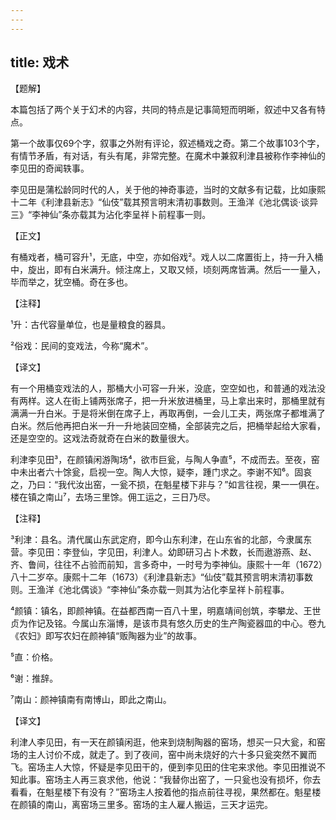 ```yaml
---
---
---
```

title: 戏术
---




【题解】


本篇包括了两个关于幻术的内容，共同的特点是记事简短而明晰，叙述中又各有特点。

第一个故事仅69个字，叙事之外附有评论，叙述桶戏之奇。第二个故事103个字，有情节矛盾，有对话，有头有尾，非常完整。在魔术中兼叙利津县被称作李神仙的李见田的奇闻轶事。

李见田是蒲松龄同时代的人，关于他的神奇事迹，当时的文献多有记载，比如康熙十二年《利津县新志》“仙伎”载其预言明末清初事数则。王渔洋《池北偶谈·谈异三》“李神仙”条亦载其为沾化李呈祥卜前程事一则。

【正文】

有桶戏者，桶可容升¹，无底，中空，亦如俗戏²。戏人以二席置街上，持一升入桶中，旋出，即有白米满升。倾注席上，又取又倾，顷刻两席皆满。然后一一量入，毕而举之，犹空桶。奇在多也。





【注释】


¹升：古代容量单位，也是量粮食的器具。

²俗戏：民间的变戏法，今称“魔术”。





【译文】


有一个用桶变戏法的人，那桶大小可容一升米，没底，空空如也，和普通的戏法没有两样。这人在街上铺两张席子，把一升米放进桶里，马上拿出来时，那桶里就有满满一升白米。于是将米倒在席子上，再取再倒，一会儿工夫，两张席子都堆满了白米。然后他再把白米一升一升地装回空桶，全部装完之后，把桶举起给大家看，还是空空的。这戏法奇就奇在白米的数量很大。

利津李见田³，在颜镇闲游陶场⁴，欲市巨瓮，与陶人争直⁵，不成而去。至夜，窑中未出者六十馀瓮，启视一空。陶人大惊，疑李，踵门求之。李谢不知⁶。固哀之，乃曰：“我代汝出窑，一瓮不损，在魁星楼下非与？”如言往视，果一一俱在。楼在镇之南山⁷，去场三里馀。佣工运之，三日乃尽。





【注释】


³利津：县名。清代属山东武定府，即今山东利津，在山东省的北部，今隶属东营。李见田：李登仙，字见田，利津人。幼即研习占卜术数，长而遨游燕、赵、齐、鲁间，往往不占验而前知，言多奇中，一时号为李神仙。康熙十一年（1672）八十二岁卒。康熙十二年（1673）《利津县新志》“仙伎”载其预言明末清初事数则。王渔洋《池北偶谈》“李神仙”条亦载一则其为沾化李呈祥卜前程事。

⁴颜镇：镇名，即颜神镇。在益都西南一百八十里，明嘉靖间创筑，李攀龙、王世贞为作记及铭。今属山东淄博，是该市具有悠久历史的生产陶瓷器皿的中心。卷九《农妇》即写农妇在颜神镇“贩陶器为业”的故事。

⁵直：价格。

⁶谢：推辞。

⁷南山：颜神镇南有南博山，即此之南山。





【译文】


利津人李见田，有一天在颜镇闲逛，他来到烧制陶器的窑场，想买一只大瓮，和窑场的主人讨价不成，就走了。到了夜间，窑中尚未烧好的六十多只瓮突然不翼而飞。窑场主人大惊，怀疑是李见田干的，便到李见田的住宅来求他。李见田推说不知此事。窑场主人再三哀求他，他说：“我替你出窑了，一只瓮也没有损坏，你去看看，在魁星楼下有没有？”窑场主人按着他的指点前往寻视，果然都在。魁星楼在颜镇的南山，离窑场三里多。窑场的主人雇人搬运，三天才运完。